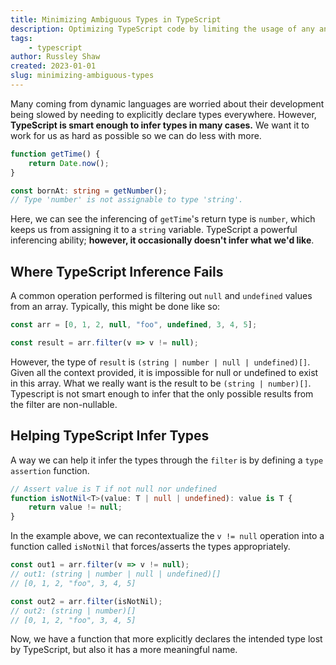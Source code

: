 ```yaml
---
title: Minimizing Ambiguous Types in TypeScript
description: Optimizing TypeScript code by limiting the usage of any and undefined types to the smallest possible scope.
tags:
    - typescript
author: Russley Shaw
created: 2023-01-01
slug: minimizing-ambiguous-types
---
```


Many coming from dynamic languages are worried about their development being slowed by needing to explicitly declare types everywhere.
However, **TypeScript is smart enough to infer types in many cases.** We want it to work for us as hard as possible so we can do less with more.

```ts
function getTime() {
    return Date.now();
}

const bornAt: string = getNumber();
// Type 'number' is not assignable to type 'string'.
```

Here, we can see the inferencing of `getTime`'s return type is `number`, which keeps us from assigning it to a `string` variable.
TypeScript a powerful inferencing ability; **however, it occasionally doesn't infer what we'd like**.

## Where TypeScript Inference Fails

A common operation performed is filtering out `null` and `undefined` values from an array. Typically, this might be done like so:

```ts
const arr = [0, 1, 2, null, "foo", undefined, 3, 4, 5];

const result = arr.filter(v => v != null);
```

However, the type of `result` is `(string | number | null | undefined)[]`. Given all the context provided,
it is impossible for null or undefined to exist in this array. What we really want
is the result to be `(string | number)[]`. Typescript is not smart enough to infer that the
only possible results from the filter are non-nullable.

## Helping TypeScript Infer Types

A way we can help it infer the types through the `filter` is by defining a `type assertion` function.

```ts
// Assert value is T if not null nor undefined
function isNotNil<T>(value: T | null | undefined): value is T {
    return value != null;
}
```

In the example above, we can recontextualize the `v != null` operation
into a function called `isNotNil` that forces/asserts the types
appropriately.

```ts
const out1 = arr.filter(v => v != null);
// out1: (string | number | null | undefined)[]
// [0, 1, 2, "foo", 3, 4, 5]

const out2 = arr.filter(isNotNil);
// out2: (string | number)[]
// [0, 1, 2, "foo", 3, 4, 5]
```

Now, we have a function that more explicitly declares the intended type lost by
TypeScript, but also it has a more meaningful name.
